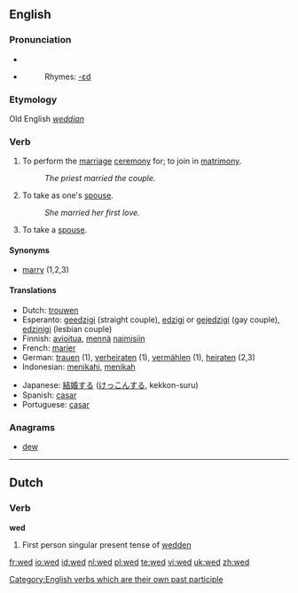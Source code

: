 ==English==

===Pronunciation===
*{{IPA|/'wεd/}}
*{{audio|en-us-wed.ogg|Audio (US)}}
*:Rhymes: [[Rhymes:English:-ɛd|-ɛd]]
===Etymology===
Old English ''[[weddian]]''
===Verb===
{{en-verb|weds|wedding|'''wed '''or''' [[wedded]]'''|'''wed '''or''' [[wedded]]'''}}

# {{transitive}} To perform the [[marriage]] [[ceremony]] for; to join in [[matrimony]].
#:''The priest married the couple.''
# {{transitive}} To take as one's [[spouse]].
#:''She married her first love.''
# {{intransitive}} To take a [[spouse]].
====Synonyms====
*[[marry]] (1,2,3)

====Translations====
{{top}}
*Dutch: [[trouwen]]
*Esperanto: [[geedzigi]] (straight couple), [[edzigi]] or [[gejedzigi]] (gay couple), [[edzinigi]] (lesbian couple)
*Finnish: [[avioitua]], [[mennä]] [[naimisiin]]
*French: [[marier]]
*German: [[trauen]] (1), [[verheiraten]] (1), [[vermählen]] (1), [[heiraten]] (2,3)
*Indonesian: [[nikah|menikahi]], [[nikah|menikah]]
{{mid}}
*Japanese: [[結婚]]する ([[けっこん]]する, kekkon-suru)
*Spanish: [[casar]]
*Portuguese: [[casar]]
{{bottom}}

===Anagrams===
*[[dew]]

[[Category:English verbs which are their own past participle]]

----
==Dutch==

===Verb===
'''wed'''

# First person singular present tense of [[wedden]]

[[fr:wed]]
[[io:wed]]
[[id:wed]]
[[nl:wed]]
[[pl:wed]]
[[te:wed]]
[[vi:wed]]
[[uk:wed]]
[[zh:wed]]